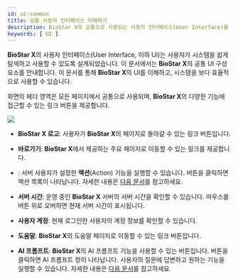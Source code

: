 ```yaml
---
id: ui-common
title: 공통 사용자 인터페이스 이해하기
description: BioStar X의 공통으로 사용되는 사용자 인터페이스(User Interface)를 안내합니다.
keywords: [ UI ]
---
```


**BioStar X**의 사용자 인터페이스(User Interface, 이하 UI)는 사용자가 시스템을 쉽게 탐색하고 사용할 수 있도록 설계되었습니다. 이 문서에서는 **BioStar X**의 공통 UI 구성 요소를 안내합니다. 이 문서를 통해 **BioStar X**의 UI를 이해하고, 시스템을 보다 효율적으로 사용할 수 있습니다.

화면의 헤더 영역은 모든 페이지에서 공통으로 사용되며, **BioStar X**의 다양한 기능에 접근할 수 있는 링크 버튼을 제공합니다.

<Image src='/img/biostarx-header.png' />

* <Num num='1' /> **BioStar X 로고**: 사용자가 **BioStar X**의 <Cmd sid='shell.header.launcher' /> 페이지로 돌아갈 수 있는 링크 버튼입니다.

* <Num num='2' /> **바로가기**: **BioStar X**에서 제공하는 주요 페이지로 이동할 수 있는 링크를 제공합니다.

* <Num num='3' /> <Cmd sid='shell.header.action' />: 서버 사용자가 설정한 **액션**(Action) 기능을 실행할 수 있습니다. 버튼을 클릭하면 액션 목록이 나타납니다. 자세한 내용은 [다음 문서](#)를 참고하세요.

* <Num num='4' /> <IcSvTime width='26' height='26' /> **서버 시간**: 운영 중인 **BioStar X** 서버의 서버 시간을 확인할 수 있습니다. 마우스를 버튼 위로 오버하면 현재 서버 시간이 표시됩니다.

* <Num num='5' /> <IcAccout width='26' height='26' /> **사용자 계정**: 현재 로그인한 사용자의 계정 정보를 확인할 수 있습니다.

* <Num num='6' /> <IcHelp width='26' height='26' /> **도움말**: **BioStar X**의 도움말 페이지로 이동할 수 있는 링크 버튼입니다.

* <Num num='7' /> <IcAibtn width='26' height='26' /> **AI 프롬프트**: **BioStar X**의 AI 프롬프트 기능을 사용할 수 있는 버튼입니다. 버튼을 클릭하면 AI 프롬프트 창이 나타납니다. 사용자의 질문에 답변하고 원하는 기능을 실행할 수 있습니다. 자세한 내용은 [다음 문서](#)를 참고하세요.
